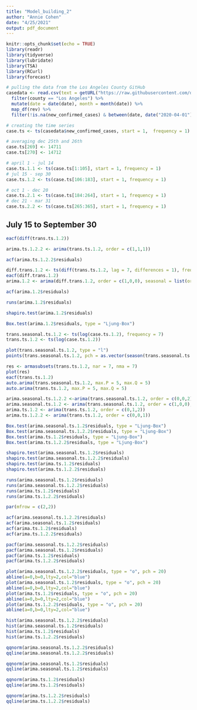 ```yaml
---
title: "Model_building_2"
author: "Annie Cohen"
date: "4/25/2021"
output: pdf_document
---
```


```r
knitr::opts_chunk$set(echo = TRUE)
library(readr)
library(tidyverse)
library(lubridate)
library(TSA)
library(RCurl)
library(forecast)
```

```r
# pulling the data from the Los Angeles County GitHub
casedata <- read.csv(text = getURL("https://raw.githubusercontent.com/datadesk/california-coronavirus-data/master/latimes-county-totals.csv")) %>%
  filter(county == "Los Angeles") %>%
  mutate(date = date(date), month = month(date)) %>%
  map_df(rev) %>%
  filter(!is.na(new_confirmed_cases) & between(date, date("2020-04-01"),date("2021-03-31")))

# creating the time series
case.ts <- ts(casedata$new_confirmed_cases, start = 1,  frequency = 1)

# averaging dec 25th and 26th
case.ts[269] <- 14711
case.ts[270] <- 14712

# april 1 - jul 14
case.ts.1.1 <- ts(case.ts[1:105], start = 1, frequency = 1)
# jul 15 - sep 30
case.ts.1.2 <- ts(case.ts[106:183], start = 1, frequency = 1)

# oct 1 - dec 20
case.ts.2.1 <- ts(case.ts[184:264], start = 1, frequency = 1)
# dec 21 - mar 31
case.ts.2.2 <- ts(case.ts[265:365], start = 1, frequency = 1)
```

## July 15 to September 30

```r
eacf(diff(trans.ts.1.2))

arima.ts.1.2.2 <- arima(trans.ts.1.2, order = c(1,1,1))

acf(arima.ts.1.2.2$residuals)

diff.trans.1.2 <- ts(diff(trans.ts.1.2, lag = 7, differences = 1), frequency = 7)
eacf(diff.trans.1.2)
arima.1.2 <- arima(diff.trans.1.2, order = c(1,0,0), seasonal = list(order = c(0,1,1), period = 7))

acf(arima.1.2$residuals)

runs(arima.1.2$residuals)

shapiro.test(arima.1.2$residuals)

Box.test(arima.1.2$residuals, type = "Ljung-Box")

```

```r
trans.seasonal.ts.1.2 <- ts(log(case.ts.1.2), frequency = 7)
trans.ts.1.2 <- ts(log(case.ts.1.2))

plot(trans.seasonal.ts.1.2, type = "l")
points(trans.seasonal.ts.1.2, pch = as.vector(season(trans.seasonal.ts.1.1)), cex = 0.8, col = "blue")

res <- armasubsets(trans.ts.1.2, nar = 7, nma = 7)
plot(res)
eacf(trans.ts.1.2)
auto.arima(trans.seasonal.ts.1.2, max.P = 5, max.Q = 5)
auto.arima(trans.ts.1.2, max.P = 5, max.Q = 5)

arima.seasonal.ts.1.2.2 <-arima(trans.seasonal.ts.1.2, order = c(0,0,2), seasonal = list(order = c(1,0,1), period = 7))
arima.seasonal.ts.1.2 <- arima(trans.seasonal.ts.1.2, order = c(1,0,0), seasonal = list(order = c(0,1,1), period = 7))
arima.ts.1.2 <- arima(trans.ts.1.2, order = c(0,1,2))
arima.ts.1.2.2 <- arima(trans.ts.1.2, order = c(0,0,1))

Box.test(arima.seasonal.ts.1.2$residuals, type = "Ljung-Box")
Box.test(arima.seasonal.ts.1.2.2$residuals, type = "Ljung-Box")
Box.test(arima.ts.1.2$residuals, type = "Ljung-Box")
Box.test(arima.ts.1.2.2$residuals, type = "Ljung-Box")

shapiro.test(arima.seasonal.ts.1.2$residuals)
shapiro.test(arima.seasonal.ts.1.2.2$residuals)
shapiro.test(arima.ts.1.2$residuals)
shapiro.test(arima.ts.1.2.2$residuals)

runs(arima.seasonal.ts.1.2$residuals)
runs(arima.seasonal.ts.1.2.2$residuals)
runs(arima.ts.1.2$residuals)
runs(arima.ts.1.2.2$residuals)

par(mfrow = c(2,2))

acf(arima.seasonal.ts.1.2.2$residuals)
acf(arima.seasonal.ts.1.2$residuals)
acf(arima.ts.1.2$residuals)
acf(arima.ts.1.2.2$residuals)

pacf(arima.seasonal.ts.1.2.2$residuals)
pacf(arima.seasonal.ts.1.2$residuals)
pacf(arima.ts.1.2$residuals)
pacf(arima.ts.1.2.2$residuals)

plot(arima.seasonal.ts.1.2.2$residuals, type = "o", pch = 20)
abline(a=0,b=0,lty=2,col="blue")
plot(arima.seasonal.ts.1.2$residuals, type = "o", pch = 20)
abline(a=0,b=0,lty=2,col="blue")
plot(arima.ts.1.2$residuals, type = "o", pch = 20)
abline(a=0,b=0,lty=2,col="blue")
plot(arima.ts.1.2.2$residuals, type = "o", pch = 20)
abline(a=0,b=0,lty=2,col="blue")

hist(arima.seasonal.ts.1.2.2$residuals)
hist(arima.seasonal.ts.1.2$residuals)
hist(arima.ts.1.2$residuals)
hist(arima.ts.1.2.2$residuals)

qqnorm(arima.seasonal.ts.1.2.2$residuals)
qqline(arima.seasonal.ts.1.2.2$residuals)

qqnorm(arima.seasonal.ts.1.2$residuals)
qqline(arima.seasonal.ts.1.2$residuals)

qqnorm(arima.ts.1.2$residuals)
qqline(arima.ts.1.2$residuals)

qqnorm(arima.ts.1.2.2$residuals)
qqline(arima.ts.1.2.2$residuals)
```

